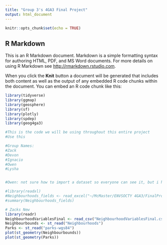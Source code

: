 ```yaml
---
title: "Group 3's 4GA3 Final Project"
output: html_document
---
```


```r
knitr::opts_chunk$set(echo = TRUE)
```

## R Markdown

This is an R Markdown document. Markdown is a simple formatting syntax for authoring HTML, PDF, and MS Word documents. For more details on using R Markdown see <http://rmarkdown.rstudio.com>.

When you click the **Knit** button a document will be generated that includes both content as well as the output of any embedded R code chunks within the document. You can embed an R code chunk like this:

```r
library(tidyverse)
library(ggmap)
library(geosphere)
library(sf)
library(plotly)
library(spdep)
library(geog4ga3)
```

```r
#This is the code we will be using throughout this entire project
#Use this

#Group Names:
#Zack
#Devon
#Ignacio
#Owen
#Lysha


#Owen: not sure how to import a dataset so everyone can see it, but i have the the xls file for the neighbourhoods

#library(readxl)
#Neighbourhoods_fields <- read_excel("~/McMaster/ENVSOCTY 4GA3/FinalProject/Neighbourhoods_fields.xls")
#summary(Neighbourhoods_fields)

# Zacks New
library(readr)
NeighbourhoodVariablesFinal <- read_csv("NeighbourhoodVariablesFinal.csv")
Neighbourbounds <- st_read("Neighbourhoods")
Parks <- st_read("parks-wgs84")
plot(st_geometry(Neighbourbounds))
plot(st_geometry(Parks))



```

